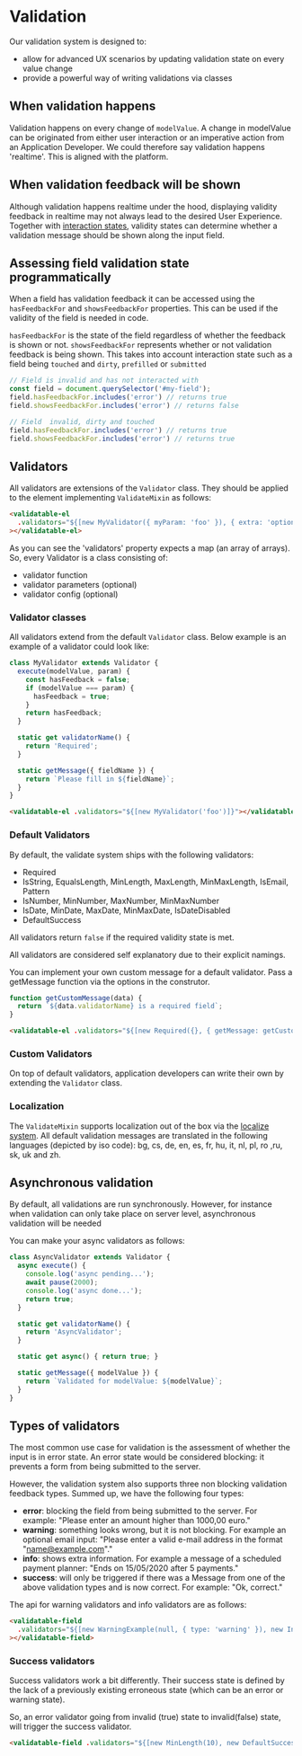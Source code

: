 
<Meta title="Forms/Validation/Overview" />

# Validation

Our validation system is designed to:

- allow for advanced UX scenarios by updating validation state on every value change
- provide a powerful way of writing validations via classes

## When validation happens

Validation happens on every change of `modelValue`. A change in modelValue can be originated from
either user interaction or an imperative action from an Application Developer.
We could therefore say validation happens 'realtime'. This is aligned with the platform.

## When validation feedback will be shown

Although validation happens realtime under the hood, displaying validity feedback in realtime may
not always lead to the desired User Experience.
Together with [interaction states](?path=/docs/forms-system-interaction-states--interaction-states),
validity states can determine whether a validation message should be shown along the input field.

## Assessing field validation state programmatically
When a field has validation feedback it can be accessed using the `hasFeedbackFor` and `showsFeedbackFor` properties.
This can be used if the validity of the field is needed in code.

`hasFeedbackFor` is the state of the field regardless of whether the feedback is shown or not.
`showsFeedbackFor` represents whether or not validation feedback is being shown. This takes into account 
interaction state such as a field being `touched` and `dirty`, `prefilled` or `submitted`

```js
// Field is invalid and has not interacted with
const field = document.querySelector('#my-field');
field.hasFeedbackFor.includes('error') // returns true
field.showsFeedbackFor.includes('error') // returns false

// Field  invalid, dirty and touched
field.hasFeedbackFor.includes('error') // returns true
field.showsFeedbackFor.includes('error') // returns true
```

## Validators

All validators are extensions of the `Validator` class. They should be applied to the element implementing
`ValidateMixin` as follows:

```html
<validatable-el
  .validators="${[new MyValidator({ myParam: 'foo' }), { extra: 'options' } ]]}"
></validatable-el>
```

As you can see the 'validators' property expects a map (an array of arrays).
So, every Validator is a class consisting of:

- validator function
- validator parameters (optional)
- validator config (optional)

### Validator classes

All validators extend from the default `Validator` class. Below example is an example of a validator could look like:

```js
class MyValidator extends Validator {
  execute(modelValue, param) {
    const hasFeedback = false;
    if (modelValue === param) {
      hasFeedback = true;
    }
    return hasFeedback;
  }

  static get validatorName() {
    return 'Required';
  }

  static getMessage({ fieldName }) {
    return `Please fill in ${fieldName}`;
  }
}
```

```html
<validatable-el .validators="${[new MyValidator('foo')]}"></validatable-el>
```

### Default Validators

By default, the validate system ships with the following validators:

- Required
- IsString, EqualsLength, MinLength, MaxLength, MinMaxLength, IsEmail, Pattern
- IsNumber, MinNumber, MaxNumber, MinMaxNumber
- IsDate, MinDate, MaxDate, MinMaxDate, IsDateDisabled
- DefaultSuccess

All validators return `false` if the required validity state is met.

All validators are considered self explanatory due to their explicit namings.

You can implement your own custom message for a default validator. Pass a getMessage function via the options in the construtor.

```js
function getCustomMessage(data) {
  return `${data.validatorName} is a required field`;
}
```

```html
<validatable-el .validators="${[new Required({}, { getMessage: getCustomMessage })]}"></validatable-el>
```

### Custom Validators

On top of default validators, application developers can write their own by extending the `Validator` class.

### Localization

The `ValidateMixin` supports localization out of the box via the [localize system](../../localize/).
All default validation messages are translated in the following languages (depicted by iso code):
bg, cs, de, en, es, fr, hu, it, nl, pl, ro ,ru, sk, uk and zh.

## Asynchronous validation

By default, all validations are run synchronously. However, for instance when validation can only take place on server level, asynchronous validation will be needed

You can make your async validators as follows:

```js
class AsyncValidator extends Validator {
  async execute() {
    console.log('async pending...');
    await pause(2000);
    console.log('async done...');
    return true;
  }

  static get validatorName() {
    return 'AsyncValidator';
  }

  static get async() { return true; }

  static getMessage({ modelValue }) {
    return `Validated for modelValue: ${modelValue}`;
  }
}
```

## Types of validators

The most common use case for validation is the assessment of whether the input is in error state.
An error state would be considered blocking: it prevents a form from being submitted to the server.

However, the validation system also supports three non blocking validation feedback types. Summed
up, we have the following four types:

- **error**: blocking the field from being submitted to the server. For example:
  "Please enter an amount higher than 1000,00 euro."
- **warning**: something looks wrong, but it is not blocking. For example an optional email input:
  "Please enter a valid e-mail address in the format "name@example.com"."
- **info**: shows extra information. For example a message of a scheduled payment planner:
  "Ends on 15/05/2020 after 5 payments."
- **success**: will only be triggered if there was a Message from one of the above validation types
  and is now correct. For example: "Ok, correct."

The api for warning validators and info validators are as follows:

```html
<validatable-field
  .validators="${[new WarningExample(null, { type: 'warning' }), new InfoExample(null, { type: 'info' })]}"
></validatable-field>
```

### Success validators

Success validators work a bit differently. Their success state is defined by the lack of a previously existing erroneous state (which can be an error or warning state).

So, an error validator going from invalid (true) state to invalid(false) state, will trigger the success validator.

```html
<validatable-field .validators="${[new MinLength(10), new DefaultSuccess()]}"></validatable-field>
```

<!-- TODO (nice to have)

#### Random Ok

If we take a look at the translations file belonging to `Validators`:

```js
...
  success: {
    defaultOk: 'Okay',
    randomOk: 'success.defaultOk,success.correct,success.succeeded,success.ok,success.thisIsRight,success.changed,success.okCorrect',
    correct: 'Correct',
    succeeded: 'Succeeded',
    ok: 'Ok!',
    thisIsRight: 'This is right.',
    changed: 'Changed!',
    okCorrect: 'Ok, correct.',
  },
...
```

You an see that the translation message of `randomOk` references the other success translation keys. Every time the randomOkValidator is triggered, one of those messages will be randomly displayed.

## Retrieving validity states imperatively

## Difference between errorState, error, errorShow etc

## Styling hooks

## Events

-->

